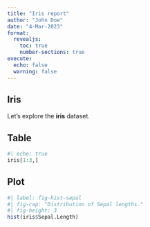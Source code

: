 ```yaml
---
title: "Iris report"
author: "John Doe"
date: "4-Mar-2023"
format:
  revealjs:
    toc: true
    number-sections: true
execute:
  echo: false
  warning: false
---
```


## Iris

Let's explore the **iris** dataset.

## Table

```r
#| echo: true
iris[1:3,]
```

## Plot

```r
#| label: fig-hist-sepal
#| fig-cap: "Distribution of Sepal lengths."
#| fig-height: 3
hist(iris$Sepal.Length)
```